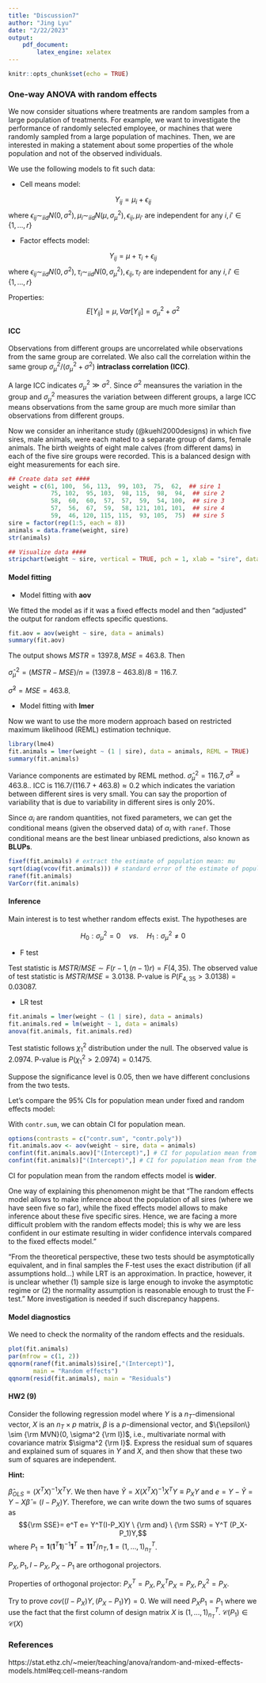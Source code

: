 ```yaml
---
title: "Discussion7"
author: "Jing Lyu"
date: "2/22/2023"
output:
    pdf_document:
        latex_engine: xelatex
---
```


```r
knitr::opts_chunk$set(echo = TRUE)
```

### One-way ANOVA with random effects

We now consider situations where treatments are random samples from a large population of treatments. For example, we want to investigate the performance of randomly selected employee, or machines that were randomly sampled from a large population of machines. Then, we are interested in making a statement about some properties of the whole population and not of the observed individuals.

We use the following models to fit such data:

* Cell means model:

$$Y_{ij}=\mu_i+\epsilon_{ij}$$
where $\epsilon_{ij}\sim_{iid}N(0,\sigma^2),\mu_i\sim_{iid}N(\mu,\sigma^2_{\mu}),\epsilon_{ij},\mu_{i'}\text{ are independent for any }i,i'\in\{1,...,r\}$

* Factor effects model:

$$Y_{ij}=\mu+\tau_i+\epsilon_{ij}$$
where $\epsilon_{ij}\sim_{iid}N(0,\sigma^2),\tau_i\sim_{iid}N(0,\sigma^2_{\mu}),\epsilon_{ij},\tau_{i'}\text{ are independent for any }i,i'\in\{1,...,r\}$

Properties:
$$E[Y_{ij}]=\mu,Var[Y_{ij}]=\sigma^2_{\mu}+\sigma^2$$
\begin{equation}
  Cor(Y_{ij},Y_{kl}) =
    \begin{cases}
      0 & \text{if $i \neq k$}\\
      \sigma^2_{\mu}/(\sigma^2_{\mu}+\sigma^2) & \text{if $i=k, j\neq l$}\\
      1 & \text{if $j=k, j=l$}
    \end{cases}       
\end{equation}

#### ICC

Observations from different groups are uncorrelated while observations from the same group are correlated. We also call the correlation within the same group $\sigma^2_{\mu}/(\sigma^2_{\mu}+\sigma^2)$ **intraclass correlation (ICC)**.

A large ICC indicates $\sigma^2_{\mu}\gg\sigma^2$. Since $\sigma^2$ meansures the variation in the group and $\sigma^2_{\mu}$ measures the variation between different groups, a large ICC means observations from the same group are much more similar than observations from different groups.

Now we consider an inheritance study (@kuehl2000designs) in which five sires, male animals, were each mated to a separate group of dams, female animals. The birth weights of eight male calves (from different dams) in each of the five sire groups were recorded. This is a balanced design with eight measurements for each sire.

```r
## Create data set ####
weight = c(61, 100,  56, 113,  99, 103,  75,  62,  ## sire 1
            75, 102,  95, 103,  98, 115,  98,  94,  ## sire 2
            58,  60,  60,  57,  57,  59,  54, 100,  ## sire 3
            57,  56,  67,  59,  58, 121, 101, 101,  ## sire 4
            59,  46, 120, 115, 115,  93, 105,  75)  ## sire 5
sire = factor(rep(1:5, each = 8))
animals = data.frame(weight, sire)
str(animals)
```

```r
## Visualize data ####
stripchart(weight ~ sire, vertical = TRUE, pch = 1, xlab = "sire", data = animals)
```

#### Model fitting

* Model fitting with **aov**

We fitted the model as if it was a fixed effects model and then “adjusted” the output for random effects specific questions.

```r
fit.aov = aov(weight ~ sire, data = animals)
summary(fit.aov)
```

The output shows $MSTR=1397.8, MSE=463.8$. Then

$\hat{\sigma}^2_{\mu}=(MSTR-MSE)/n=(1397.8-463.8)/8=116.7$.

$\hat{\sigma}^2=MSE=463.8$.

* Model fitting with **lmer**

Now we want to use the more modern approach based on restricted maximum likelihood (REML) estimation technique.

```r
library(lme4)
fit.animals = lmer(weight ~ (1 | sire), data = animals, REML = TRUE)
summary(fit.animals)
```

Variance components are estimated by REML method. $\hat{\sigma}^2_{\mu}=116.7,\hat{\sigma}^2=463.8.$. ICC is $116.7/(116.7+463.8)\approx 0.2$ which indicates the variation between different sires is very small. You can say the proportion of variability that is due to variability in different sires is only 20%.

Since $\alpha_i$ are random quantities, not fixed parameters, we can get the conditional means (given the observed data) of $\alpha_i$ with `ranef`. Those conditional means are the best linear unbiased predictions, also known as **BLUPs**.

```r
fixef(fit.animals) # extract the estimate of population mean: mu
sqrt(diag(vcov(fit.animals))) # standard error of the estimate of population mean
ranef(fit.animals)
VarCorr(fit.animals)
```

#### Inference

Main interest is to test whether random effects exist. The hypotheses are

$$H_0: \sigma^2_\mu=0\quad vs.\quad H_1: \sigma^2_\mu\neq0$$

* F test

Test statistic is $MSTR/MSE\sim F(r-1,(n-1)r)=F(4,35)$. The observed value of test statistic is $MSTR/MSE=3.0138$. P-value is $P(F_{4,35}>3.0138)=0.03087$. 

* LR test

```r
fit.animals = lmer(weight ~ (1 | sire), data = animals)
fit.animals.red = lm(weight ~ 1, data = animals)
anova(fit.animals, fit.animals.red)
```

Test statistic follows $\chi^2_1$ distribution under the null. The observed value is 2.0974. P-value is $P(\chi^2_1>2.0974)=0.1475$.

Suppose the significance level is 0.05, then we have different conclusions from the two tests. 

Let's compare the 95% CIs for population mean under fixed and random effects model:

With `contr.sum`, we can obtain CI for population mean.

```r
options(contrasts = c("contr.sum", "contr.poly"))
fit.animals.aov <- aov(weight ~ sire, data = animals)
confint(fit.animals.aov)["(Intercept)",] # CI for population mean from the fixed effects model
confint(fit.animals)["(Intercept)",] # CI for population mean from the random effects model
```

CI for population mean from the random effects model is **wider**.

One way of explaining this phenomenon might be that "The random effects model allows to make inference about the population of all sires (where we have seen five so far), while the fixed effects model allows to make inference about these five specific sires. Hence, we are facing a more difficult problem with the random effects model; this is why we are less confident in our estimate resulting in wider confidence intervals compared to the fixed effects model." 

"From the theoretical perspective, these two tests should be asymptotically equivalent, and in final samples the F-test uses the exact distribution (if all assumptions hold...) while LRT is an approximation. In practice, however, it is unclear whether (1) sample size is large enough to invoke the asymptotic regime or (2) the normality assumption is reasonable enough to trust the F-test." More investigation is needed if such discrepancy happens.


#### Model diagnostics

We need to check the normality of the random effects and the residuals.

```r
plot(fit.animals)
par(mfrow = c(1, 2))
qqnorm(ranef(fit.animals)$sire[,"(Intercept)"], 
       main = "Random effects")
qqnorm(resid(fit.animals), main = "Residuals")
```

#### HW2 (9)

Consider the following regression model
\begin{equation}\label{eqn:reg_new}
Y= X\beta + \epsilon,
\end{equation}
where $Y$ is a $n_T$-dimensional vector, $X$ is an $n_T \times p$ matrix, $\beta$ is a $p$-dimensional vector, and $\{\epsilon\} \sim {\rm MVN}(0, \sigma^2 {\rm I})$, i.e., multivariate normal with covariance matrix $\sigma^2 {\rm I}$. Express the residual sum of squares and explained sum of squares in $Y$ and $X$, and then show that these two sum of squares are independent. 

**Hint:**

$\hat{\beta}_{OLS}= (X^T X)^{-1} X^T Y$. We then have $\hat{Y}= X (X^T X)^{-1} X^T Y \equiv P_X Y$ and $e = Y-\hat{Y}= Y- X \hat{\beta}= (I- P_X)Y$. Therefore, we can write down the two sums of squares as 
$${\rm SSE}= e^T e= Y^T(I-P_X)Y \ {\rm and} \ {\rm SSR} = Y^T (P_X-P_1)Y,$$
where $P_1=\mathbf{1}(\mathbf{1}^T\mathbf{1})^{-1} \mathbf{1}^T=\mathbf{1}\mathbf{1}^T/n_T, \mathbf{1}=(1,...,1)^T_{n_T}$. 

$P_X, P_1,I-P_X,P_X-P_1$ are orthogonal projectors.

Properties of orthogonal projector: $P_X^T=P_X,P_X^TP_X=P_X, P_X^2=P_X$.

Try to prove $cov((I-P_X)Y,(P_X-P_1)Y)=0$. We will need $P_XP_1=P_1$ where we use the fact that the first column of design matrix $X$ is $(1,...,1)^T_{n_T}$. $\mathcal{C}(P_1)\in\mathcal{C}(X)$

### References

https://stat.ethz.ch/~meier/teaching/anova/random-and-mixed-effects-models.html#eq:cell-means-random